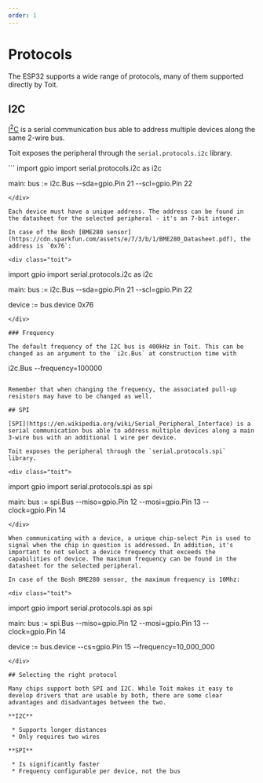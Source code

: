 ```yaml
---
order: 1
---
```


# Protocols

The ESP32 supports a wide range of protocols, many of them supported directly by Toit.

## I2C

[I<sup>2</sup>C](https://en.wikipedia.org/wiki/I%C2%B2C) is a serial communication bus able to address multiple devices along the same 2-wire bus.

Toit exposes the peripheral through the `serial.protocols.i2c` library.

<div class="toit">
```
import gpio
import serial.protocols.i2c as i2c

main:
bus := i2c.Bus
--sda=gpio.Pin 21
--scl=gpio.Pin 22

```
</div>

Each device must have a unique address. The address can be found in the datasheet for the selected peripheral - it's an 7-bit integer.

In case of the Bosh [BME280 sensor](https://cdn.sparkfun.com/assets/e/7/3/b/1/BME280_Datasheet.pdf), the address is `0x76`:

<div class="toit">
```

import gpio
import serial.protocols.i2c as i2c

main:
bus := i2c.Bus
--sda=gpio.Pin 21
--scl=gpio.Pin 22

device := bus.device 0x76

```
</div>

### Frequency

The default frequency of the I2C bus is 400kHz in Toit. This can be changed as an argument to the `i2c.Bus` at construction time with
```

i2c.Bus --frequency=100000

```

Remember that when changing the frequency, the associated pull-up resistors may have to be changed as well.

## SPI

[SPI](https://en.wikipedia.org/wiki/Serial_Peripheral_Interface) is a serial communication bus able to address multiple devices along a main 3-wire bus with an additional 1 wire per device.

Toit exposes the peripheral through the `serial.protocols.spi` library.

<div class="toit">
```

import gpio
import serial.protocols.spi as spi

main:
bus := spi.Bus
--miso=gpio.Pin 12
--mosi=gpio.Pin 13
--clock=gpio.Pin 14

```
</div>

When communicating with a device, a unique chip-select Pin is used to signal when the chip in question is addressed. In addition, it's important to not select a device frequency that exceeds the capabilities of device. The maximum frequency can be found in the datasheet for the selected peripheral.

In case of the Bosh BME280 sensor, the maximum frequency is 10Mhz:

<div class="toit">
```

import gpio
import serial.protocols.spi as spi

main:
bus := spi.Bus
--miso=gpio.Pin 12
--mosi=gpio.Pin 13
--clock=gpio.Pin 14

device := bus.device
--cs=gpio.Pin 15
--frequency=10_000_000

```
</div>

## Selecting the right protocol

Many chips support both SPI and I2C. While Toit makes it easy to develop drivers that are usable by both, there are some clear advantages and disadvantages between the two.

**I2C**

 * Supports longer distances
 * Only requires two wires

**SPI**

 * Is significantly faster
 * Frequency configurable per device, not the bus
```
